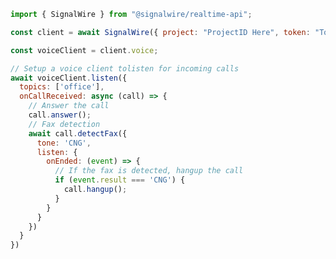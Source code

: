 ```js
import { SignalWire } from "@signalwire/realtime-api";

const client = await SignalWire({ project: "ProjectID Here", token: "Token Here" })

const voiceClient = client.voice;

// Setup a voice client tolisten for incoming calls
await voiceClient.listen({
  topics: ['office'],
  onCallReceived: async (call) => {
    // Answer the call
    call.answer();
    // Fax detection
    await call.detectFax({
      tone: 'CNG',
      listen: {
        onEnded: (event) => {
          // If the fax is detected, hangup the call
          if (event.result === 'CNG') {
            call.hangup();
          }
        }
      }
    })
  }
})
```